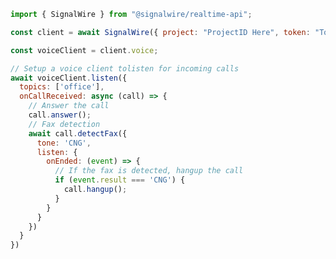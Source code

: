 ```js
import { SignalWire } from "@signalwire/realtime-api";

const client = await SignalWire({ project: "ProjectID Here", token: "Token Here" })

const voiceClient = client.voice;

// Setup a voice client tolisten for incoming calls
await voiceClient.listen({
  topics: ['office'],
  onCallReceived: async (call) => {
    // Answer the call
    call.answer();
    // Fax detection
    await call.detectFax({
      tone: 'CNG',
      listen: {
        onEnded: (event) => {
          // If the fax is detected, hangup the call
          if (event.result === 'CNG') {
            call.hangup();
          }
        }
      }
    })
  }
})
```